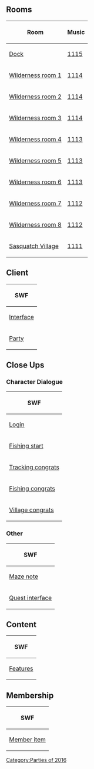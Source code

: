 

==Rooms==
<center>
{|class="wikitable"
!Room!!Music
|-
|[[Media:RoomsDock-WildernessExpedition2016.swf|Dock]]||[[Media:Music1115.swf|1115]]
|-
|[[Media:RoomsParty1-WildernessExpedition2016.swf|Wilderness room 1]]||[[Media:Music1114.swf|1114]]
|-
|[[Media:RoomsParty2-WildernessExpedition2016.swf|Wilderness room 2]]||[[Media:Music1114.swf|1114]]
|-
|[[Media:RoomsParty3-WildernessExpedition2016.swf|Wilderness room 3]]||[[Media:Music1114.swf|1114]]
|-
|[[Media:RoomsParty4-WildernessExpedition2016.swf|Wilderness room 4]]||[[Media:Music1113.swf|1113]]
|-
|[[Media:RoomsParty5-WildernessExpedition2016.swf|Wilderness room 5]]||[[Media:Music1113.swf|1113]]
|-
|[[Media:RoomsParty6-WildernessExpedition2016.swf|Wilderness room 6]]||[[Media:Music1113.swf|1113]]
|-
|[[Media:RoomsParty7-WildernessExpedition2016.swf|Wilderness room 7]]||[[Media:Music1112.swf|1112]]
|-
|[[Media:RoomsParty8-WildernessExpedition2016.swf|Wilderness room 8]]||[[Media:Music1112.swf|1112]]
|-
|[[Media:RoomsParty9-WildernessExpedition2016.swf|Sasquatch Village]]||[[Media:Music1111.swf|1111]]
|}
</center>

==Client==
<center>
{|class="wikitable"
!SWF
|-
|[[Media:ClientInterface-WildernessExpedition2016.swf|Interface]]
|-
|[[Media:ClientParty-WildernessExpedition2016.swf|Party]]
|}
</center>

==Close Ups==
===Character Dialogue===
<center>
{|class="wikitable" style="text-align: center;"
!colspan="4"|SWF
|-
|colspan="4"|[[Media:Close ups160420 character dialogue login-WildernessExpedition2016.swf|Login]]
|-
|[[Media:Close ups160420 character dialogue fishing start-WildernessExpedition2016.swf|Fishing start]]||[[Media:Close ups160420 character dialogue music start-WildernessExpedition2016.swf|Music start]]||[[Media:Close ups160420 character dialogue camo start-WildernessExpedition2016.swf|Camo start]]||[[Media:Close ups160420 character dialogue wood start-WildernessExpedition2016.swf|Wood start]]
|-
|colspan="4"|[[Media:Close ups160420 character dialogue tracking congrats-WildernessExpedition2016.swf|Tracking congrats]]
|-
|[[Media:Close ups160420 character dialogue fishing congrats-WildernessExpedition2016.swf|Fishing congrats]]||[[Media:Close ups160420 character dialogue music congrats-WildernessExpedition2016.swf|Music congrats]]||[[Media:Close ups160420 character dialogue camo congrats-WildernessExpedition2016.swf|Camo congrats]]||[[Media:Close ups160420 character dialogue wood congrats-WildernessExpedition2016.swf|Wood congrats]]
|-
|colspan="2"|[[Media:Close ups160420 character dialogue village congrats-WildernessExpedition2016.swf|Village congrats]]||colspan="2"|[[Media:Close ups160420 character dialogue final congrats-WildernessExpedition2016.swf|Final congrats]]
|}
</center>
===Other===
<center>
{|class="wikitable" style="text-align: center;"
!SWF
|-
|[[Media:Close ups160420 mazenote-WildernessExpedition2016.swf|Maze note]]
|-
|[[Media:Close upsQuest interface-WildernessExpedition2016.swf|Quest interface]]
|}
</center>

==Content==
<center>
{|class="wikitable"
!colspan="5"|SWF
|-
|[[Media:ContentFeatures-WildernessExpedition2016.swf|Features]]||[[Media:ContentInterface-WildernessExpedition2016.swf|Interface]]||[[Media:ContentLogo-WildernessExpedition2016.swf|Logo]]||[[Media:ContentParty icon-WildernessExpedition2016.swf|Party icon]]||[[Media:ContentPrompts-WildernessExpedition2016.swf|Prompts]]
|}
</center>

==Membership==
<center>
{|class="wikitable"
!SWF
|-
|[[Media:MembershipParty1-WildernessExpedition2016.swf|Member item]]
|}
</center>

{{Parties}}

[[Category:Parties of 2016]]
